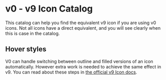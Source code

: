 
<Meta title="Concepts/Migration/from v0/Icons" />

# v0 - v9 Icon Catalog

This catalog can help you find the equivalent v9 icon if you are using v0 icons. Not all icons have a direct
equivalent, and you will see clearly when this is case in the catalog.

## Hover styles

V0 can handle switching between outline and filled versions of an icon automatically. However extra work is needed
to achieve the same effect in v9. You can read about these steps in [the official v9 Icon docs](?path=/docs/concepts-developer-icons-icons--page).

<IconCatalog />

